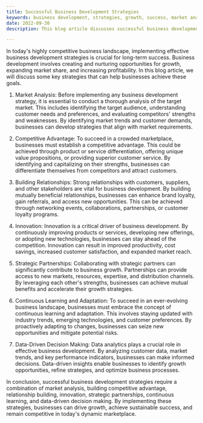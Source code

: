 ```yaml
---
title: Successful Business Development Strategies
keywords: business development, strategies, growth, success, market analysis, competitive advantage
date: 2022-09-30
description: This blog article discusses successful business development strategies that can drive growth and ensure success in today's competitive marketplace. 

---
```


In today's highly competitive business landscape, implementing effective business development strategies is crucial for long-term success. Business development involves creating and nurturing opportunities for growth, expanding market share, and increasing profitability. In this blog article, we will discuss some key strategies that can help businesses achieve these goals.

1. Market Analysis:
Before implementing any business development strategy, it is essential to conduct a thorough analysis of the target market. This includes identifying the target audience, understanding customer needs and preferences, and evaluating competitors' strengths and weaknesses. By identifying market trends and customer demands, businesses can develop strategies that align with market requirements.

2. Competitive Advantage:
To succeed in a crowded marketplace, businesses must establish a competitive advantage. This could be achieved through product or service differentiation, offering unique value propositions, or providing superior customer service. By identifying and capitalizing on their strengths, businesses can differentiate themselves from competitors and attract customers.

3. Building Relationships:
Strong relationships with customers, suppliers, and other stakeholders are vital for business development. By building mutually beneficial relationships, businesses can enhance brand loyalty, gain referrals, and access new opportunities. This can be achieved through networking events, collaborations, partnerships, or customer loyalty programs.

4. Innovation:
Innovation is a critical driver of business development. By continuously improving products or services, developing new offerings, or adopting new technologies, businesses can stay ahead of the competition. Innovation can result in improved productivity, cost savings, increased customer satisfaction, and expanded market reach.

5. Strategic Partnerships:
Collaborating with strategic partners can significantly contribute to business growth. Partnerships can provide access to new markets, resources, expertise, and distribution channels. By leveraging each other's strengths, businesses can achieve mutual benefits and accelerate their growth strategies.

6. Continuous Learning and Adaptation:
To succeed in an ever-evolving business landscape, businesses must embrace the concept of continuous learning and adaptation. This involves staying updated with industry trends, emerging technologies, and customer preferences. By proactively adapting to changes, businesses can seize new opportunities and mitigate potential risks.

7. Data-Driven Decision Making:
Data analytics plays a crucial role in effective business development. By analyzing customer data, market trends, and key performance indicators, businesses can make informed decisions. Data-driven insights enable businesses to identify growth opportunities, refine strategies, and optimize business processes.

In conclusion, successful business development strategies require a combination of market analysis, building competitive advantage, relationship building, innovation, strategic partnerships, continuous learning, and data-driven decision making. By implementing these strategies, businesses can drive growth, achieve sustainable success, and remain competitive in today's dynamic marketplace.